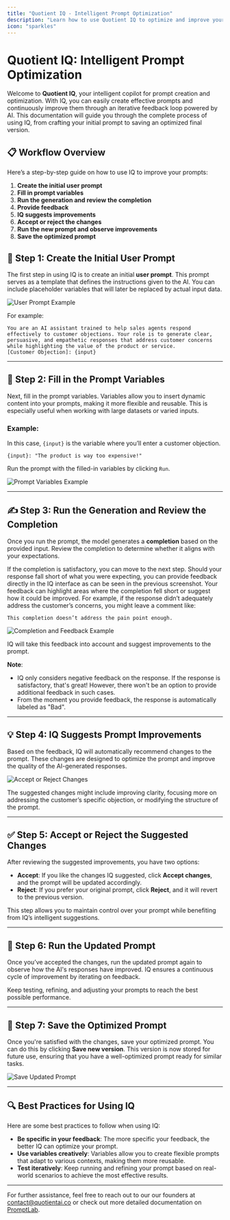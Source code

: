```yaml
---
title: "Quotient IQ - Intelligent Prompt Optimization"
description: "Learn how to use Quotient IQ to optimize and improve your prompts with intelligent feedback."
icon: "sparkles"
---
```


# Quotient IQ: Intelligent Prompt Optimization

Welcome to **Quotient IQ**, your intelligent copilot for prompt creation and optimization. With IQ, you can easily create effective prompts and continuously improve them through an iterative feedback loop powered by AI. This documentation will guide you through the complete process of using IQ, from crafting your initial prompt to saving an optimized final version.

## 📋 Workflow Overview

Here’s a step-by-step guide on how to use IQ to improve your prompts:

1. **Create the initial user prompt**
2. **Fill in prompt variables**
3. **Run the generation and review the completion**
4. **Provide feedback**
5. **IQ suggests improvements**
6. **Accept or reject the changes**
7. **Run the new prompt and observe improvements**
8. **Save the optimized prompt**

## 📝 Step 1: Create the Initial User Prompt

The first step in using IQ is to create an initial **user prompt**. This prompt serves as a template that defines the instructions given to the AI. You can include placeholder variables that will later be replaced by actual input data.

<Image src="../assets/iq/user-prompt.png" alt="User Prompt Example" />

For example:

```plaintext
You are an AI assistant trained to help sales agents respond effectively to customer objections. Your role is to generate clear, persuasive, and empathetic responses that address customer concerns while highlighting the value of the product or service.
[Customer Objection]: {input}
``` 

---

## 🔄 Step 2: Fill in the Prompt Variables

Next, fill in the prompt variables. Variables allow you to insert dynamic content into your prompts, making it more flexible and reusable. This is especially useful when working with large datasets or varied inputs.

### Example:
In this case, `{input}` is the variable where you’ll enter a customer objection.

```plaintext
{input}: "The product is way too expensive!"
```

Run the prompt with the filled-in variables by clicking `Run`.

<Image src="../assets/iq/prompt-variables.png" alt="Prompt Variables Example" />

---

## ✍️ Step 3: Run the Generation and Review the Completion

Once you run the prompt, the model generates a **completion** based on the provided input. Review the completion to determine whether it aligns with your expectations.

If the completion is satisfactory, you can move to the next step. Should your response fall short of what you were expecting, you can provide feedback directly in the IQ interface as can be seen in the previous screenshot. Your feedback can highlight areas where the completion fell short or suggest how it could be improved. For example, if the response didn’t adequately address the customer’s concerns, you might leave a comment like:

```plaintext
This completion doesn’t address the pain point enough.
```

<Image src="../assets/iq/completion-provide-feedback.png" alt="Completion and Feedback Example" />

IQ will take this feedback into account and suggest improvements to the prompt.

**Note**:

- IQ only considers negative feedback on the response. If the response is satisfactory, that's great! However, there won't be an option to provide additional feedback in such cases.
- From the moment you provide feedback, the response is automatically labeled as "Bad". 
---

## 💡 Step 4: IQ Suggests Prompt Improvements

Based on the feedback, IQ will automatically recommend changes to the prompt. These changes are designed to optimize the prompt and improve the quality of the AI-generated responses.

<Image src="../assets/iq/improve-prompt-accept-reject.png" alt="Accept or Reject Changes" />

The suggested changes might include improving clarity, focusing more on addressing the customer’s specific objection, or modifying the structure of the prompt.

---

## ✅ Step 5: Accept or Reject the Suggested Changes

After reviewing the suggested improvements, you have two options:

- **Accept**: If you like the changes IQ suggested, click **Accept changes**, and the prompt will be updated accordingly.
- **Reject**: If you prefer your original prompt, click **Reject**, and it will revert to the previous version.

This step allows you to maintain control over your prompt while benefiting from IQ’s intelligent suggestions.

---

## 🚀 Step 6: Run the Updated Prompt

Once you’ve accepted the changes, run the updated prompt again to observe how the AI's responses have improved. IQ ensures a continuous cycle of improvement by iterating on feedback.

Keep testing, refining, and adjusting your prompts to reach the best possible performance.

---

## 💾 Step 7: Save the Optimized Prompt

Once you're satisfied with the changes, save your optimized prompt. You can do this by clicking **Save new version**. This version is now stored for future use, ensuring that you have a well-optimized prompt ready for similar tasks.

<Image src="../assets/iq/save-updated-prompt.png" alt="Save Updated Prompt" />

---

## 🔍 Best Practices for Using IQ

Here are some best practices to follow when using IQ:

- **Be specific in your feedback**: The more specific your feedback, the better IQ can optimize your prompt.
- **Use variables creatively**: Variables allow you to create flexible prompts that adapt to various contexts, making them more reusable.
- **Test iteratively**: Keep running and refining your prompt based on real-world scenarios to achieve the most effective results.

---

For further assistance, feel free to reach out to our our founders at [contact@quotientai.co](mailto:contact@quotientai.co) or check out more detailed documentation on [PromptLab](../promptlab/promptlab.mdx).



